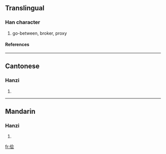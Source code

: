 {{see|儈}}

==Translingual==
===Han character===
{{Han char|rad=人|as=06|sn=8|four=|canj=人人一戈 (OOMI)}}
# go-between, broker, proxy
====References====
{{Han ref|kx=0102.291|hdz=10150.030|uh=4FA9|ud=20393}}
----
==Cantonese==
===Hanzi===
{{yue-hanzi|jyut=|y=kui2}}
# {{defn|Cantonese}}
----
==Mandarin==
===Hanzi===
{{cmn-hanzi|tra=儈|pin=[[kuài]] (kuai4)|wg=k'uai<sup>4</sup>}}
# {{defn|Mandarin}}

[[fr:侩]]